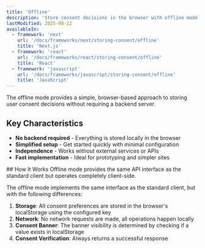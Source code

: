 ```yaml
---
title: 'Offline'
description: 'Store consent decisions in the browser with offline mode, perfect for sites without backend requirements'
lastModified: 2025-08-22
availableIn:
  - framework: 'next'
    url: '/docs/frameworks/next/storing-consent/offline'
    title: 'Next.js'
  - framework: 'react'
    url: '/docs/frameworks/react/storing-consent/offline'
    title: 'React'
  - framework: 'javascript'
    url: '/docs/frameworks/javascript/storing-consent/offline'
    title: 'JavaScript'
---
```


<section id="overview">

  The offline mode provides a simple, browser-based approach to storing user consent decisions without requiring a backend server.

  ## Key Characteristics

  - **No backend required** - Everything is stored locally in the browser
  - **Simplified setup** - Get started quickly with minimal configuration
  - **Independence** - Works without external services or APIs
  - **Fast implementation** - Ideal for prototyping and simpler sites
</section>

<section id="how-it-works">
  ## How It Works

  <Callout type="note">
    Offline mode provides the same API interface as the standard client but operates completely client-side.
  </Callout>

  The offline mode implements the same interface as the standard client, but with the following differences:

  1. **Storage**: All consent preferences are stored in the browser's localStorage using the configured key
  2. **Network**: No network requests are made, all operations happen locally
  3. **Consent Banner**: The banner visibility is determined by checking if a value exists in localStorage
  4. **Consent Verification**: Always returns a successful response
</section>
